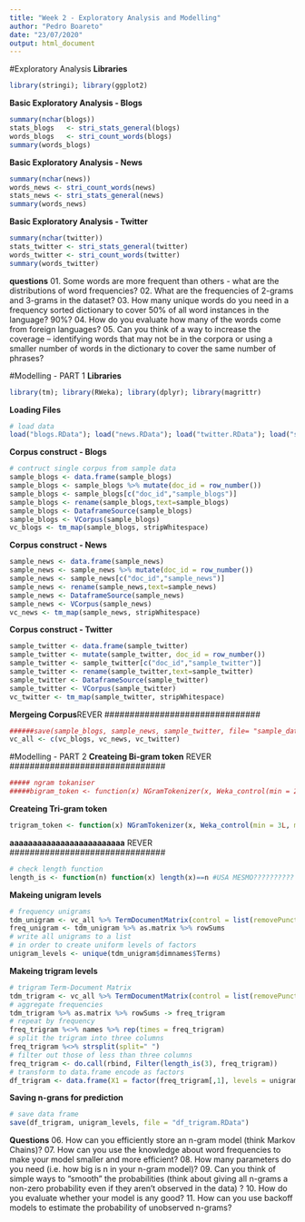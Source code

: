 ```yaml
---
title: "Week 2 - Exploratory Analysis and Modelling"
author: "Pedro Boareto"
date: "23/07/2020"
output: html_document
---
```

#Exploratory Analysis
**Libraries**
```r
library(stringi); library(ggplot2)
```
**Basic Exploratory Analysis - Blogs**
```r
summary(nchar(blogs))
stats_blogs   <- stri_stats_general(blogs)
words_blogs   <- stri_count_words(blogs)
summary(words_blogs)
```
**Basic Exploratory Analysis - News**
```r
summary(nchar(news))
words_news <- stri_count_words(news)
stats_news <- stri_stats_general(news)
summary(words_news)
```
**Basic Exploratory Analysis - Twitter**
```r
summary(nchar(twitter))
stats_twitter <- stri_stats_general(twitter)
words_twitter <- stri_count_words(twitter)
summary(words_twitter)
```

**questions**
01. Some words are more frequent than others - what are the distributions of word frequencies?
02. What are the frequencies of 2-grams and 3-grams in the dataset?
03. How many unique words do you need in a frequency sorted dictionary to cover 50% of all word instances in the language? 90%?
04. How do you evaluate how many of the words come from foreign languages?
05. Can you think of a way to increase the coverage -- identifying words that may not be in the corpora or using a smaller number of words in the dictionary to cover the same number of phrases?

#Modelling - PART 1
**Libraries**
```r
library(tm); library(RWeka); library(dplyr); library(magrittr)
```
**Loading Files**
```r
# load data
load("blogs.RData"); load("news.RData"); load("twitter.RData"); load("sample_blogs.RData"); load("sample_news.RData"); load("sample_twitter.RData")
```
**Corpus construct - Blogs**
```r
# contruct single corpus from sample data
sample_blogs <- data.frame(sample_blogs)
sample_blogs <- sample_blogs %>% mutate(doc_id = row_number())
sample_blogs <- sample_blogs[c("doc_id","sample_blogs")]
sample_blogs <- rename(sample_blogs,text=sample_blogs)
sample_blogs <- DataframeSource(sample_blogs)
sample_blogs <- VCorpus(sample_blogs)
vc_blogs <- tm_map(sample_blogs, stripWhitespace)
```
**Corpus construct - News**
```r
sample_news <- data.frame(sample_news)
sample_news <- sample_news %>% mutate(doc_id = row_number())
sample_news <- sample_news[c("doc_id","sample_news")]
sample_news <- rename(sample_news,text=sample_news)
sample_news <- DataframeSource(sample_news)
sample_news <- VCorpus(sample_news)
vc_news <- tm_map(sample_news, stripWhitespace)
```
**Corpus construct - Twitter**
```r
sample_twitter <- data.frame(sample_twitter)
sample_twitter <- mutate(sample_twitter, doc_id = row_number())
sample_twitter <- sample_twitter[c("doc_id","sample_twitter")]
sample_twitter <- rename(sample_twitter,text=sample_twitter)
sample_twitter <- DataframeSource(sample_twitter)
sample_twitter <- VCorpus(sample_twitter)
vc_twitter <- tm_map(sample_twitter, stripWhitespace)
```
**Mergeing Corpus**REVER ###############################
```r
######save(sample_blogs, sample_news, sample_twitter, file= "sample_data.RData") #USA MESMO??????????
vc_all <- c(vc_blogs, vc_news, vc_twitter)
```

#Modelling - PART 2
**Createing Bi-gram token** REVER ###############################
```r
##### ngram tokaniser
#####bigram_token <- function(x) NGramTokenizer(x, Weka_control(min = 2L, max = 2L))
```
**Createing Tri-gram token**
```r
trigram_token <- function(x) NGramTokenizer(x, Weka_control(min = 3L, max = 3L))
```
**aaaaaaaaaaaaaaaaaaaaaaaaa** REVER ###############################
```r
# check length function
length_is <- function(n) function(x) length(x)==n #USA MESMO??????????
```
**Makeing unigram levels**
```r
# frequency unigrams
tdm_unigram <- vc_all %>% TermDocumentMatrix(control = list(removePunctuation = TRUE, removeNumbers = TRUE, wordLengths = c( 1, Inf)))
freq_unigram <- tdm_unigram %>% as.matrix %>% rowSums
# write all unigrams to a list
# in order to create uniform levels of factors
unigram_levels <- unique(tdm_unigram$dimnames$Terms)
```
**Makeing trigram levels**
```r
# trigram Term-Document Matrix
tdm_trigram <- vc_all %>% TermDocumentMatrix(control = list(removePunctuation = TRUE, removeNumbers = TRUE, wordLengths = c( 1, Inf), tokenize = trigram_token))
# aggregate frequencies
tdm_trigram %>% as.matrix %>% rowSums -> freq_trigram
# repeat by frequency
freq_trigram %<>% names %>% rep(times = freq_trigram)
# split the trigram into three columns
freq_trigram %<>% strsplit(split=" ")
# filter out those of less than three columns
freq_trigram <- do.call(rbind, Filter(length_is(3), freq_trigram))
# transform to data.frame encode as factors
df_trigram <- data.frame(X1 = factor(freq_trigram[,1], levels = unigram_levels),X2 = factor(freq_trigram[,2], levels = unigram_levels),Y  = factor(freq_trigram[,3], levels = unigram_levels))
```
**Saving n-grans for prediction**
```r
# save data frame
save(df_trigram, unigram_levels, file = "df_trigram.RData")
```

**Questions**
06. How can you efficiently store an n-gram model (think Markov Chains)?
07. How can you use the knowledge about word frequencies to make your model smaller and more efficient?
08. How many parameters do you need (i.e. how big is n in your n-gram model)?
09. Can you think of simple ways to "smooth" the probabilities (think about giving all n-grams a non-zero probability even if they aren't observed in the data) ?
10. How do you evaluate whether your model is any good?
11. How can you use backoff models to estimate the probability of unobserved n-grams?
